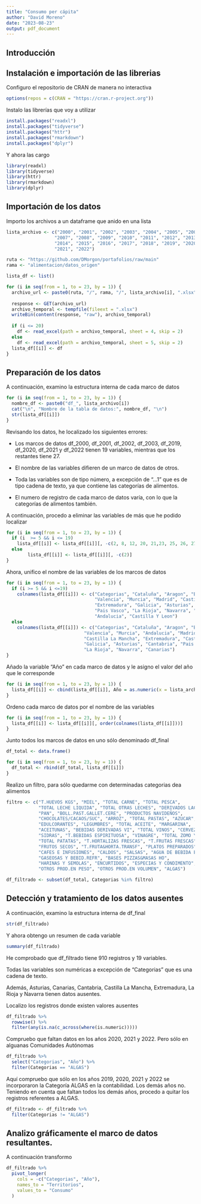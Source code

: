 ```yaml
---
title: "Consumo per cápita"
author: "David Moreno"
date: "2023-08-23"
output: pdf_document
---
```

## Introducción

## Instalación e importación de las librerias

Configuro el repositorio de CRAN de manera no interactiva

```r
options(repos = c(CRAN = "https://cran.r-project.org"))
```

Instalo las librerías que voy a utilizar

```r
install.packages("readxl")
install.packages("tidyverse")
install.packages("httr")
install.packages("rmarkdown")
install.packages("dplyr")
```

Y ahora las cargo

```r
library(readxl)
library(tidyverse)
library(httr)
library(rmarkdown)
library(dplyr)
```

## Importación de los datos

Importo los archivos a un dataframe que anido en una lista

```r

lista_archivo <- c("2000", "2001", "2002", "2003", "2004", "2005", "2006",
                  "2007", "2008", "2009", "2010", "2011", "2012", "2013",
                  "2014", "2015", "2016", "2017", "2018", "2019", "2020",
                  "2021", "2022")

ruta <- "https://github.com/DMorgon/portafolios/raw/main"
rama <- "alimentacion/datos_origen"

lista_df <- list()

for (i in seq(from = 1, to = 23, by = 1)) {
  archivo_url <- paste0(ruta, "/", rama, "/", lista_archivo[i], ".xlsx")
  
  response <- GET(archivo_url)
  archivo_temporal <- tempfile(fileext = ".xlsx")
  writeBin(content(response, "raw"), archivo_temporal)
  
  if (i <= 20)
    df <- read_excel(path = archivo_temporal, sheet = 4, skip = 2)
  else
    df <- read_excel(path = archivo_temporal, sheet = 5, skip = 2)
  lista_df[[i]] <- df
}

```
## Preparación de los datos

A continuación, examino la estructura interna de cada marco de datos

```r
for (i in seq(from = 1, to = 23, by = 1)) {
  nombre_df <- paste0("df_", lista_archivo[i])
  cat("\n", "Nombre de la tabla de datos:", nombre_df, "\n")
  str(lista_df[[i]])
}
```

Revisando los datos, he localizado los siguientes errores:

- Los marcos de datos df_2000, df_2001, df_2002, df_2003, df_2019, df_2020, df_2021 y df_2022 tienen 19 variables, mientras que los restantes tiene 27.

- El nombre de las variables difieren de un marco de datos de otros. 

- Toda las variables son de tipo número, a excepción de  "...1" que es de tipo cadena de texto, ya que contiene las categorías de alimentos.

- El numero de registro de cada marco de datos varía, con lo que la categorías de alimentos también.

A continuación, procedo a eliminar las variables de más que he podido localizar

```r
for (i in seq(from = 1, to = 23, by = 1)) {
  if (i  >= 5 && i <= 19)
    lista_df[[i]] <- lista_df[[i]][, -c(2, 8, 12, 20, 21,23, 25, 26, 27)]
  else
        lista_df[[i]] <- lista_df[[i]][, -c(2)]
}
```

Ahora, unifico el nombre de las variables de los marcos de datos

```r
for (i in seq(from = 1, to = 23, by = 1)) {
  if (i >= 5 && i <=19)
    colnames(lista_df[[i]]) <- c("Categorias", "Cataluña", "Aragon", "Baleares",
                                 "Valencia", "Murcia", "Madrid", "Castilla La Mancha",
                                 "Extremadura", "Galicia", "Asturias", "Cantabria",
                                 "Pais Vasco", "La Rioja", "Navarra", "Canarias",
                                 "Andalucia", "Castilla Y Leon")
  else
    colnames(lista_df[[i]]) <- c("Categorias", "Cataluña", "Aragon", "Baleares",
                             "Valencia", "Murcia", "Andalucia", "Madrid",
                             "Castilla La Mancha", "Extremadura", "Castilla Y Leon",
                             "Galicia", "Asturias", "Cantabria", "Pais Vasco",
                             "La Rioja", "Navarra", "Canarias")
}
```

Añado la variable "Año" en cada marco de datos y le asigno el valor del año que le corresponde

```r
for (i in seq(from = 1, to = 23, by = 1)) {
  lista_df[[i]] <- cbind(lista_df[[i]], Año = as.numeric(x = lista_archivo[[i]]))
}
```

Ordeno cada marco de datos por el nombre de las variables

```r
for (i in seq(from = 1, to = 23, by = 1)) {
  lista_df[[i]] <- lista_df[[i]][, order(colnames(lista_df[[i]]))]
}
```

Junto todos los marcos de datos en uno sólo denominado df_final

```r
df_total <- data.frame()

for (i in seq(from = 1, to = 23, by = 1)) {
  df_total <- rbind(df_total, lista_df[[i]])
}
```

Realizo un filtro, para sólo quedarme con determinadas categorias dea alimentos

```r

filtro <- c("T.HUEVOS KGS", "MIEL", "TOTAL CARNE", "TOTAL PESCA",
            "TOTAL LECHE LIQUIDA", "TOTAL OTRAS LECHES", "DERIVADOS LACTEOS",
            "PAN", "BOLL.PAST.GALLET.CERE", "PRODUCTOS NAVIDEÑOS",
            "CHOCOLATES/CACAOS/SUC", "ARROZ", "TOTAL PASTAS", "AZUCAR",
            "EDULCORANTES", "LEGUMBRES", "TOTAL ACEITE", "MARGARINA",
            "ACEITUNAS", "BEBIDAS DERIVADAS VI", "TOTAL VINOS", "CERVEZAS",
            "SIDRAS", "T.BEBIDAS ESPIRITUOSA", "VINAGRE", "TOTAL ZOMO Y NECTAR",
            "TOTAL PATATAS", "T.HORTALIZAS FRESCAS", "T.FRUTAS FRESCAS",
            "FRUTOS SECOS", "T.FRUTA&HORTA.TRANSF", "PLATOS PREPARADOS",
            "CAFES E INFUSIONES", "CALDOS", "SALSAS", "AGUA DE BEBIDA ENVAS.",
            "GASEOSAS Y BEBID.REFR", "BASES PIZZAS&MASAS HO",
            "HARINAS Y SEMOLAS", "ENCURTIDOS", "ESPECIAS Y CONDIMENTO", "SAL",
            "OTROS PROD.EN PESO", "OTROS PROD.EN VOLUMEN", "ALGAS")

df_filtrado <- subset(df_total, Categorias %in% filtro)

```


## Detección y tratamiento de los datos ausentes

A continuación, examino la estructura interna de df_final

```r
str(df_filtrado)
```
Y ahora obtengo un resumen de cada variable

```r
summary(df_filtrado)
```
He comprobado que df_filtrado tiene 910 registros y 19 variables.

Todas las variables son numéricas a excepción de "Categorias" que es una cadena de texto.

Además, Asturias, Canarias, Cantabria, Castilla La Mancha, Extremadura, La Rioja y Navarra tienen datos ausentes. 

Localizo los registros donde existen valores ausentes

```r

df_filtrado %>%
  rowwise() %>%
  filter(any(is.na(c_across(where(is.numeric)))))
```

Compruebo que faltan datos en los años 2020, 2021 y 2022. Pero sólo en alguanas Comunidades Autónomas

```r
df_filtrado %>%
  select("Categorias", "Año") %>%
  filter(Categorias == "ALGAS")
```


Aquí compruebo que sólo en los años 2019, 2020, 2021 y 2022 se incorporaron la Categoría ALGAS en la contabilidad. Los demás años no. Teniendo en cuenta que faltan todos los demás años, procedo a quitar los registros referentes a ALGAS.

```r
df_filtrado <- df_filtrado %>%
  filter(Categorias != "ALGAS")
```

## Analizo  gráficamente el marco de datos resultantes.

A continuación transformo 

```r
df_filtrado %>%
  pivot_longer(
    cols = -c("Categorias", "Año"),
    names_to = "Territorios",
    values_to = "Consumo"
  )
```




